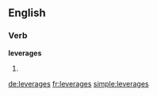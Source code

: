 ==English==

===Verb===
'''leverages'''

# {{en-third-person singular of|leverage}}

[[de:leverages]]
[[fr:leverages]]
[[simple:leverages]]